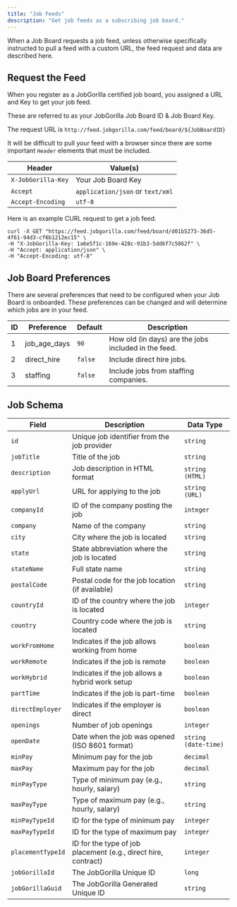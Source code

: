 ```yaml
---
title: "Job Feeds"
description: "Get job feeds as a subscribing job board."
---
```


When a Job Board requests a job feed, unless otherwise specifically instructed to pull a feed with a custom URL, the feed request and data are described here.

## Request the Feed

When you register as a JobGorilla certified job board, you assigned a URL and Key to get your job feed.

<Tip>These are referred to as your JobGorilla Job Board ID & Job Board Key.</Tip>

The request URL is `http://feed.jobgorilla.com/feed/board/${JobBoardID}`

It will be difficult to pull your feed with a browser since there are some important `Header` elements that must be included.

| Header             | Value(s)                         |
|--------------------|----------------------------------|
| `X-JobGorilla-Key` | Your Job Board Key               |
| `Accept`           | `application/json` or `text/xml` |
| `Accept-Encoding`  | `utf-8`                          |

Here is an example CURL request to get a job feed.

```shell
curl -X GET "https://feed.jobgorilla.com/feed/board/d01b5273-36d5-4f61-94d3-cf6b1212ec15" \
-H "X-JobGorilla-Key: 1a6e5f1c-169e-428c-91b3-5dd6f7c5862f" \
-H "Accept: application/json" \
-H "Accept-Encoding: utf-8"
```

## Job Board Preferences

There are several preferences that need to be configured when your Job Board is onboarded. These preferences can be changed and will determine which jobs are in your feed.

| ID | Preference   | Default | Description                                          |
|----|--------------|---------|------------------------------------------------------|
| 1  | job_age_days | `90`    | How old (in days) are the jobs included in the feed. |
| 2  | direct_hire  | `false` | Include direct hire jobs.                            |
| 3  | staffing     | `false` | Include jobs from staffing companies.                |

## Job Schema

| Field             | Description                                                    | Data Type            |
|-------------------|----------------------------------------------------------------|----------------------|
| `id`              | Unique job identifier from the job provider                    | `string`             |
| `jobTitle`        | Title of the job                                               | `string`             |
| `description`     | Job description in HTML format                                 | `string (HTML)`      |
| `applyUrl`        | URL for applying to the job                                    | `string (URL)`       |
| `companyId`       | ID of the company posting the job                              | `integer`            |
| `company`         | Name of the company                                            | `string`             |
| `city`            | City where the job is located                                  | `string`             |
| `state`           | State abbreviation where the job is located                    | `string`             |
| `stateName`       | Full state name                                                | `string`             |
| `postalCode`      | Postal code for the job location (if available)                | `string`             |
| `countryId`       | ID of the country where the job is located                     | `integer`            |
| `country`         | Country code where the job is located                          | `string`             |
| `workFromHome`    | Indicates if the job allows working from home                  | `boolean`            |
| `workRemote`      | Indicates if the job is remote                                 | `boolean`            |
| `workHybrid`      | Indicates if the job allows a hybrid work setup                | `boolean`            |
| `partTime`        | Indicates if the job is part-time                              | `boolean`            |
| `directEmployer`  | Indicates if the employer is direct                            | `boolean`            |
| `openings`        | Number of job openings                                         | `integer`            |
| `openDate`        | Date when the job was opened (ISO 8601 format)                 | `string (date-time)` |
| `minPay`          | Minimum pay for the job                                        | `decimal`            |
| `maxPay`          | Maximum pay for the job                                        | `decimal`            |
| `minPayType`      | Type of minimum pay (e.g., hourly, salary)                     | `string`             |
| `maxPayType`      | Type of maximum pay (e.g., hourly, salary)                     | `string`             |
| `minPayTypeId`    | ID for the type of minimum pay                                 | `integer`            |
| `maxPayTypeId`    | ID for the type of maximum pay                                 | `integer`            |
| `placementTypeId` | ID for the type of job placement (e.g., direct hire, contract) | `integer`            |
| `jobGorillaId`    | The JobGorilla Unique ID                                       | `long`               |
| `jobGorillaGuid`  | The JobGorilla Generated Unique ID                             | `string`             |
